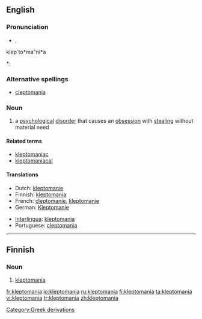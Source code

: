 ==English==

===Pronunciation===
* {{IPA|/ˌklɛptəˈmeɪniə/|/-ˈmeɪnjə/}}, {{SAMPA|/%klEpt@"meIni@/|/-"meInj@/}}
klep`to*ma"ni*a
*: {{rhymes|eɪniə}}

===Alternative spellings===
* [[cleptomania]]

===Noun===
{{en-noun|-}}

# {{psychology}} a [[psychological]] [[disorder]] that causes an [[obsession]] with [[steal]]ing without material need

====Related terms====
* [[kleptomaniac]]
* [[kleptomaniacal]]

====Translations====
{{top}}
* Dutch: [[kleptomanie]] {{f}}
* Finnish: [[#Finnish|kleptomania]]
* French: [[cleptomanie]], [[kleptomanie]] {{f}}
* German: [[Kleptomanie]] {{f}}
{{mid}}
* [[Interlingua]]: [[#Interlingua|kleptomania]]
* Portuguese: [[cleptomania]] {{f}}
{{bottom}}

[[Category:Greek derivations]]

----

==Finnish==

===Noun===
{{fi-noun}}

# [[#English|kleptomania]]

[[fr:kleptomania]]
[[io:kleptomania]]
[[ru:kleptomania]]
[[fi:kleptomania]]
[[ta:kleptomania]]
[[vi:kleptomania]]
[[tr:kleptomania]]
[[zh:kleptomania]]